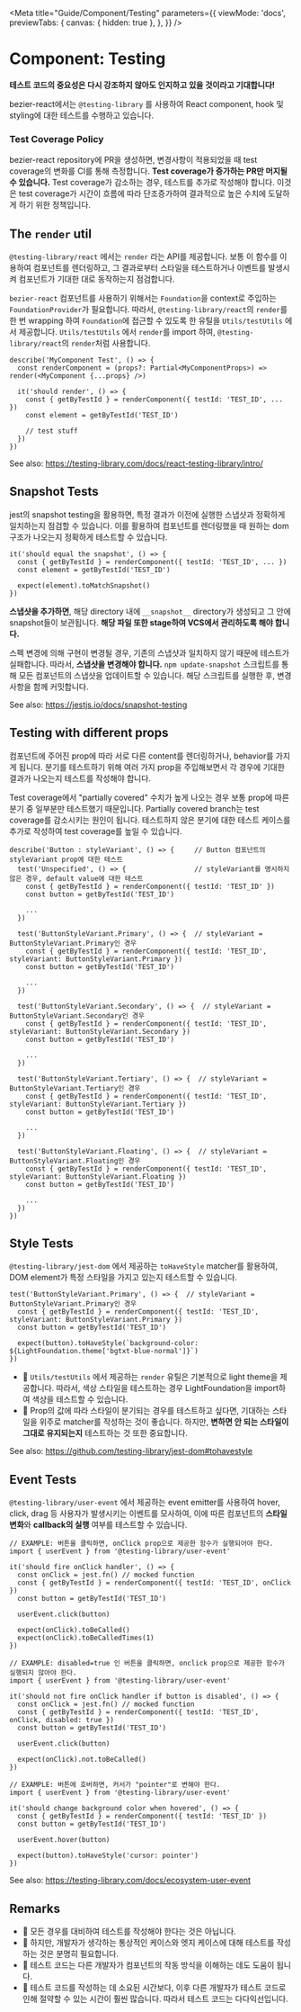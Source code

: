 
<Meta
  title="Guide/Component/Testing"
  parameters={{
    viewMode: 'docs',
    previewTabs: {
      canvas: { hidden: true },
    },
  }}
/>

# Component: Testing

**테스트 코드의 중요성은 다시 강조하지 않아도 인지하고 있을 것이라고 기대합니다!**

bezier-react에서는 `@testing-library` 를 사용하여 React component, hook 및 styling에 대한 테스트를 수행하고 있습니다.

### Test Coverage Policy

bezier-react repository에 PR을 생성하면, 변경사항이 적용되었을 때 test coverage의 변화를 CI를 통해 측정합니다.
**Test coverage가 증가하는 PR만 머지될 수 있습니다.** Test coverage가 감소하는 경우, 테스트를 추가로 작성해야 합니다.
이것은 test coverage가 시간이 흐름에 따라 단조증가하여 결과적으로 높은 수치에 도달하게 하기 위한 정책입니다.

## The `render` util

`@testing-library/react` 에서는 `render` 라는 API를 제공합니다. 보통 이 함수를 이용하여 컴포넌트를 렌더링하고, 그 결과로부터 스타일을 테스트하거나 이벤트를 발생시켜 컴포넌트가 기대한 대로 동작하는지 점검합니다.

`bezier-react` 컴포넌트를 사용하기 위해서는 `Foundation`을 context로 주입하는 `FoundationProvider`가 필요합니다.
따라서, `@testing-library/react`의 `render`를 한 번 wrapping 하여 `Foundation`에 접근할 수 있도록 한 유틸을 `Utils/testUtils` 에서 제공합니다.
`Utils/testUtils` 에서 `render`를 import 하여, `@testing-library/react`의 `render`처럼 사용합니다.

```tsx
describe('MyComponent Test', () => {
  const renderComponent = (props?: Partial<MyComponentProps>) => render(<MyComponent {...props} />)

  it('should render', () => {
    const { getByTestId } = renderComponent({ testId: 'TEST_ID', ... })
    const element = getByTestId('TEST_ID')

    // test stuff
  })
})
```

See also: https://testing-library.com/docs/react-testing-library/intro/

## Snapshot Tests

jest의 snapshot testing을 활용하면, 특정 결과가 이전에 실행한 스냅샷과 정확하게 일치하는지 점검할 수 있습니다.
이를 활용하여 컴포넌트를 렌더링했을 때 원하는 dom 구조가 나오는지 정확하게 테스트할 수 있습니다.

```tsx
it('should equal the snapshot', () => {
  const { getByTestId } = renderComponent({ testId: 'TEST_ID', ... })
  const element = getByTestId('TEST_ID')

  expect(element).toMatchSnapshot()
})
```

**스냅샷을 추가하면**, 해당 directory 내에 `__snapshot__` directory가 생성되고 그 안에 snapshot들이 보관됩니다. **해당 파일 또한 stage하여 VCS에서 관리하도록 해야 합니다.**

스펙 변경에 의해 구현이 변경될 경우, 기존의 스냅샷과 일치하지 않기 때문에 테스트가 실패합니다. 따라서, **스냅샷을 변경해야 합니다.**
`npm update-snapshot` 스크립트를 통해 모든 컴포넌트의 스냅샷을 업데이트할 수 있습니다. 해당 스크립트를 실행한 후, 변경사항을 함께 커밋합니다.

See also: https://jestjs.io/docs/snapshot-testing

## Testing with different props

컴포넌트에 주어진 prop에 따라 서로 다른 content를 렌더링하거나, behavior를 가지게 됩니다.
분기를 테스트하기 위해 여러 가지 prop을 주입해보면서 각 경우에 기대한 결과가 나오는지 테스트를 작성해야 합니다.

Test coverage에서 "partially covered" 수치가 높게 나오는 경우 보통 prop에 따른 분기 중 일부분만 테스트했기 때문입니다.
Partially covered branch는 test coverage를 감소시키는 원인이 됩니다. 테스트하지 않은 분기에 대한 테스트 케이스를 추가로 작성하여 test coverage를 높일 수 있습니다.

```tsx
describe('Button : styleVariant', () => {     // Button 컴포넌트의 styleVariant prop에 대한 테스트
  test('Unspecified', () => {                 // styleVariant를 명시하지 않은 경우, default value에 대한 테스트
    const { getByTestId } = renderComponent({ testId: 'TEST_ID' })
    const button = getByTestId('TEST_ID')

    ...
  })

  test('ButtonStyleVariant.Primary', () => {  // styleVariant = ButtonStyleVariant.Primary인 경우
    const { getByTestId } = renderComponent({ testId: 'TEST_ID', styleVariant: ButtonStyleVariant.Primary })
    const button = getByTestId('TEST_ID')

    ...
  })

  test('ButtonStyleVariant.Secondary', () => {  // styleVariant = ButtonStyleVariant.Secondary인 경우
    const { getByTestId } = renderComponent({ testId: 'TEST_ID', styleVariant: ButtonStyleVariant.Secondary })
    const button = getByTestId('TEST_ID')

    ...
  })

  test('ButtonStyleVariant.Tertiary', () => {  // styleVariant = ButtonStyleVariant.Tertiary인 경우
    const { getByTestId } = renderComponent({ testId: 'TEST_ID', styleVariant: ButtonStyleVariant.Tertiary })
    const button = getByTestId('TEST_ID')

    ...
  })

  test('ButtonStyleVariant.Floating', () => {  // styleVariant = ButtonStyleVariant.Floating인 경우
    const { getByTestId } = renderComponent({ testId: 'TEST_ID', styleVariant: ButtonStyleVariant.Floating })
    const button = getByTestId('TEST_ID')

    ...
  })
})
```

## Style Tests

`@testing-library/jest-dom` 에서 제공하는 `toHaveStyle` matcher를 활용하여, DOM element가 특정 스타일을 가지고 있는지 테스트할 수 있습니다.

```tsx
test('ButtonStyleVariant.Primary', () => {  // styleVariant = ButtonStyleVariant.Primary인 경우
  const { getByTestId } = renderComponent({ testId: 'TEST_ID', styleVariant: ButtonStyleVariant.Primary })
  const button = getByTestId('TEST_ID')

  expect(button).toHaveStyle(`background-color: ${LightFoundation.theme['bgtxt-blue-normal']}`)
})
```

- 📌 `Utils/testUtils` 에서 제공하는 `render` 유틸은 기본적으로 light theme을 제공합니다.
  따라서, 색상 스타일을 테스트하는 경우 LightFoundation을 import하여 색상을 테스트할 수 있습니다.
- 📌 Prop의 값에 따라 스타일이 분기되는 경우를 테스트하고 싶다면, 기대하는 스타일을 위주로 matcher를 작성하는 것이 좋습니다.
  하지만, **변하면 안 되는 스타일이 그대로 유지되는지** 테스트하는 것 또한 중요합니다.

See also: https://github.com/testing-library/jest-dom#tohavestyle

## Event Tests

`@testing-library/user-event` 에서 제공하는 event emitter를 사용하여 hover, click, drag 등 사용자가 발생시키는 이벤트를 모사하여, 이에 따른 컴포넌트의 **스타일 변화**와 **callback의 실행** 여부를 테스트할 수 있습니다.

```tsx
// EXAMPLE: 버튼을 클릭하면, onClick prop으로 제공한 함수가 실행되어야 한다.
import { userEvent } from '@testing-library/user-event'

it('should fire onClick handler', () => {
  const onClick = jest.fn() // mocked function
  const { getByTestId } = renderComponent({ testId: 'TEST_ID', onClick })
  const button = getByTestId('TEST_ID')

  userEvent.click(button)

  expect(onClick).toBeCalled()
  expect(onClick).toBeCalledTimes(1)
})

// EXAMPLE: disabled=true 인 버튼을 클릭하면, onclick prop으로 제공한 함수가 실행되지 않아야 한다.
import { userEvent } from '@testing-library/user-event'

it('should not fire onClick handler if button is disabled', () => {
  const onClick = jest.fn() // mocked function
  const { getByTestId } = renderComponent({ testId: 'TEST_ID', onClick, disabled: true })
  const button = getByTestId('TEST_ID')

  userEvent.click(button)

  expect(onClick).not.toBeCalled()
})

// EXAMPLE: 버튼에 호버하면, 커서가 "pointer"로 변해야 한다.
import { userEvent } from '@testing-library/user-event'

it('should change background color when hovered', () => {
  const { getByTestId } = renderComponent({ testId: 'TEST_ID' })
  const button = getByTestId('TEST_ID')

  userEvent.hover(button)

  expect(button).toHaveStyle('cursor: pointer')
})
```

See also: https://testing-library.com/docs/ecosystem-user-event

## Remarks

- 📌 모든 경우를 대비하여 테스트를 작성해야 한다는 것은 아닙니다.
- 📌 하지만, 개발자가 생각하는 통상적인 케이스와 엣지 케이스에 대해 테스트를 작성하는 것은 분명히 필요합니다.
- 📌 테스트 코드는 다른 개발자가 컴포넌트의 작동 방식을 이해하는 데도 도움이 됩니다.
- 📌 테스트 코드를 작성하는 데 소요된 시간보다, 이후 다른 개발자가 테스트 코드로 인해 절약할 수 있는 시간이 훨씬 많습니다. 따라서 테스트 코드는 다다익선입니다.
